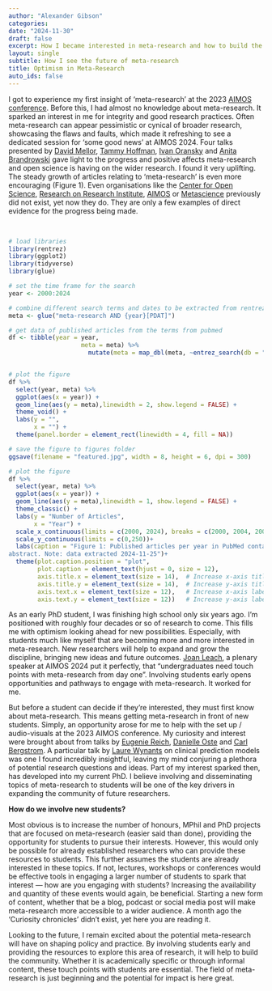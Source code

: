 ```yaml
---
author: "Alexander Gibson"
categories:
date: "2024-11-30"
draft: false
excerpt: How I became interested in meta-research and how to build the community by engaging students.
layout: single
subtitle: How I see the future of meta-research
title: Optimism in Meta-Research
auto_ids: false
---
```

I got to experience my first insight of ‘meta-research’ at the 2023 [AIMOS conference](https://aimos.community/). Before this, I had almost no knowledge about meta-research. It sparked an interest in me for integrity and good research practices. Often meta-research can appear pessimistic or cynical of broader research, showcasing the flaws and faults, which made it refreshing to see a dedicated session for ‘some good news’ at AIMOS 2024. Four talks presented by [David Mellor](https://www.cos.io/team/david-mellor), [Tammy Hoffman](https://bond.edu.au/profile/tammy-hoffmann), [Ivan Oransky](https://retractionwatch.com/meet-the-retraction-watch-staff/about/) and [Anita Brandrowski](https://profiles.ucsd.edu/anita.bandrowski) gave light to the progress and positive affects meta-research and open science is having on the wider research. I found it very uplifting. The steady growth of articles relating to 'meta-research' is even more encouraging (Figure 1). Even organisations like the [Center for Open Science](https://www.cos.io/), [Research on Research Institute](https://researchonresearch.org/), [AIMOS](https://aimos.community/) or [Metascience](https://metascience.info/) previously did not exist, yet now they do. They are only a few examples of direct evidence for the progress being made. 

<br>

```r
# load libraries
library(rentrez)
library(ggplot2)
library(tidyverse)
library(glue)

# set the time frame for the search
year <- 2000:2024

# combine different search terms and dates to be extracted from rentrez
meta <- glue("meta-research AND {year}[PDAT]")

# get data of published articles from the terms from pubmed 
df <- tibble(year = year,
                    meta = meta) %>% 
                      mutate(meta = map_dbl(meta, ~entrez_search(db = "pubmed", term = .x)$count))


# plot the figure
df %>% 
  select(year, meta) %>% 
  ggplot(aes(x = year)) +
  geom_line(aes(y = meta),linewidth = 2, show.legend = FALSE) +
  theme_void() +
  labs(y = "",
       x = "") +
  theme(panel.border = element_rect(linewidth = 4, fill = NA))

# save the figure to figures folder
ggsave(filename = "featured.jpg", width = 8, height = 6, dpi = 300)
```

```r
# plot the figure
df %>% 
  select(year, meta) %>% 
  ggplot(aes(x = year)) +
  geom_line(aes(y = meta),linewidth = 1, show.legend = FALSE) +
  theme_classic() +
  labs(y = "Number of Articles",
       x = "Year") +
  scale_x_continuous(limits = c(2000, 2024), breaks = c(2000, 2004, 2008, 2012, 2016, 2020, 2024))+
  scale_y_continuous(limits = c(0,250))+
  labs(caption = "Figure 1: Published articles per year in PubMed containing 'meta-research' in the title or
abstract. Note: data extracted 2024-11-25")+
  theme(plot.caption.position = "plot",
        plot.caption = element_text(hjust = 0, size = 12),
        axis.title.x = element_text(size = 14),  # Increase x-axis title size
        axis.title.y = element_text(size = 14),  # Increase y-axis title size
        axis.text.x = element_text(size = 12),   # Increase x-axis label size
        axis.text.y = element_text(size = 12))   # Increase y-axis label size
```

As an early PhD student, I was finishing high school only six years ago. I’m positioned with roughly four decades or so of research to come. This fills me with optimism looking ahead for new possibilities. Especially, with students much like myself that are becoming more and more interested in meta-research. New researchers will help to expand and grow the discipline, bringing new ideas and future outcomes. [Joan Leach](https://cpas.anu.edu.au/people/professor-joan-leach), a plenary speaker at AIMOS 2024 put it perfectly, that “undergraduates need touch points with meta-research from day one”. Involving students early opens opportunities and pathways to engage with meta-research. It worked for me. 


But before a student can decide if they're interested, they must first know about meta-research. This means getting meta-research in front of new students. Simply, an opportunity arose for me to help with the set up / audio-visuals at the 2023 AIMOS conference. My curiosity and interest were brought about from talks by [Eugenie Reich](https://eugeniereichlaw.com/), [Danielle Oste](https://www.linkedin.com/in/danielle-oste-35194729b/?originalSubdomain=au) and [Carl Bergstrom](https://ctbergstrom.com/index.html). A particular talk by [Laure Wynants](https://www.maastrichtuniversity.nl/l-wynants) on clinical prediction models was one I found incredibly insightful, leaving my mind conjuring a plethora of potential research questions and ideas. Part of my interest sparked then, has developed into my current PhD. I believe involving and disseminating topics of meta-research to students will be one of the key drivers in expanding the community of future researchers. 

**How do we involve new students?**

Most obvious is to increase the number of honours, MPhil and PhD projects that are focused on meta-research (easier said than done), providing the opportunity for students to pursue their interests. However, this would only be possible for already established researchers who can provide these resources to students. This further assumes the students are already interested in these topics. If not, lectures, workshops or conferences would be effective tools in engaging a larger number of students to spark that interest --- how are you engaging with students? Increasing the availability and quantity of these events would again, be beneficial. Starting a new form of content, whether that be a blog, podcast or social media post will make meta-research more accessible to a wider audience. A month ago the 'Curiosity chronicles' didn't exist, yet here you are reading it. 

Looking to the future, I remain excited about the potential meta-research will have on shaping policy and practice. By involving students early and providing the resources to explore this area of research, it will help to build the community. Whether it is academically specific or through informal content, these touch points with students are essential. The field of meta-research is just beginning and the potential for impact is here great.